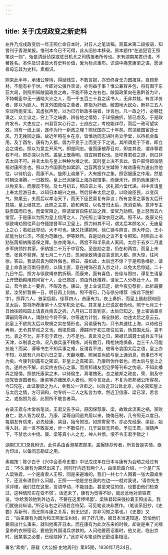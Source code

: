```yaml
---
---
---
```

title: 关于戊戌政变之新史料
---




左件乃戊戌政变后一年王照亡命日本时，对日人之笔谈稿。观篇末第二段按语，知曾刊于香港某报。惟刊本今已不可得，此从旧钞本移录。原本题作“在逃犯官王照笔谈一则”，殆是清廷侦探或驻日机关之司情报者所传也。末有湖南某君识语，不著姓名。本件及识语皆大有史料价值，爰为标点重布。识语中痛詈康梁之语，愿读者毋忘其为史料。素痴识。





照来此半年，承诸公厚待，得延残生，不敢言报，亦恐终身无力图报耳。自顾菲材，不能有补于世。今即对公强作空谈，亦何益于事？惟公兼容并包，将有图于东亚大局，则照所知敝国政变之故，不能不陈之左右也。敝国政策向在愚黔首为计，不特朝臣中无一通晓大计之人，而一千五百三十县之读书人，无非井蛙。有言洋务者，即以为匪人。有言外国政俗之善者，即指为奸细。敝国地大民众，断非三五人空谈所能变法。其虚张声势，以为已行新政多端者，诈言也。凡一政之行，必朝廷谋之，众士议之，穷上下之端委，辨各地之情势，于详细曲折，皆已虑及。于是政府发令，大吏应之，州县官实心行之，士庶应之，考校能详尽，而后一政可望实效。岂有一纸上谕，遂作为行一新政之理？照忧国亦二十年矣。然见敝国宦途士风，万无挽回之路。故近年照在乡在京，皆惟劝同志讲时务立学堂，以待机会备用。及丁酉冬，康有为入都，倡为不变于上而变于下之说。其所谓变于下者，即立会之谓也。照以为意主开风气，即是同志。俄而康被荐召对，即变其说，谓非尊君权不可。照亦深以为然。盖皇上既英明，自宜用君权也。及叩尊君权之道，则曰非去太后不可。并言太后与皇上种种为难之状。其时皇上决不言此，皆户部侍郎张荫桓对康所言也。照以为今国家危如累卵，岂容两宫又生罅隙？故劝康有为速出京他往，以待机会，而康不从。旋即上谕屡下，大有振作之象。照窃服康之作用。然是时朝议沸腾，一日数惊。皇上已派康往上海办报馆事，而康未行。照仍劝康速行，以免变生，而康反不悦。及七月初五，照应诏上书，求礼部六堂代递。书中言请皇上奉太后游日本，以知日本崛兴之由。然后将奉太后之意，以晓谕臣民，以变风气。煞尾云，夫而后以孝治天下，而天下臣民莫复有异议；所有变革之事皆太后开其端，皇上继其志。此照之主意，欲和两宫，以名誉归太后，庶消变萌。意非专主联贵国而已也。而堂官阻之。照请堂官自陈抗旨之罪，堂官乃劾照。皇上怒而去六堂官。于是康以为照为皇上信用之人，乃托照上请改衣冠之疏。照不从。旋康又托徐致靖劝照往芦台夺聂提督军以卫皇上。照力辩其不可，谓太后本顾名义，无废皇上之心；若如此举动，大不可也。康又托谭嗣同、徐仁镜与照言。照大呼曰，王小航能为狄仁杰，不能为范雎也。伊等默然。自是动兵之议不复令照知。时照自上书劾张荫桓纳贿滥保之罪。张亦南海人。两宫不和半系此人离间。太后于去岁二月遣步军统领抄其家。伊纳银二十万于中官免。至是劾之意，仍在和两宫。而皇上未悟，张竟不获罪。至七月二十八日，忽闻徐致靖请召袁世凯入都。照大惊，往问徐。答曰，我请召袁为御外侮也。照曰，虽如此，太后岂不惊？于是照急缮折，请皇上命袁驻河南归德府，以镇土匪，意在掩饰召袁入京之计，以免太后惊疑。二十九日午后，照方与徐致靖参酌折稿，而康来，面有喜色，告徐与照曰，谭复生请皇上开懋勤殿用顾问官十人，业已商定，须由外廷推荐，请汝二人分荐此十人。照曰，吾今欲上一要折，不暇及也。康曰，皇上业说已定，欲今夜见荐折，此折最要紧，汝另折暂搁一日，明日再上何妨。照不得已，乃与徐分缮荐（按此下脱折字）。照荐六人，首梁启超，徐荐四人，首康有为。夜上奏折，而皇上晨赴颐和园见太后，暂将所荐康梁十人交军机处记名。其言皇上已说定者伪也。照于七月三十日始往颐和园上请袁兵南去之折。八月初二日袁到京，太后已知之。皇上密谕章京谭嗣同等四人，谓朕位今将不保，尔等速为计划，保全朕躬，勿违太后之意云云。此皇上不欲抗太后以取祸之实在情形也。另谕康有为，只令其速往上海，以待他日再用，无令其举动之文也。而梁启超、谭嗣同于初三夜往见袁，劝其围太后，袁不允。袁之不允，非不忠于君也，力不足也。袁赴京之日，荣禄已调聂士成兵五千驻天津，以制袁之命。况八旗兵虽不精练，尚有数万，精枪快炮俱备，岂三千人可能抗哉？而梁、谭等书生不知兵事之难，反谓袁不忠。彼等令袁围太后之语，皇上亦不知，以致有八月初六日之变，天翻地覆。照闻变尚欲与皇上通消息，而事已不可为矣。今康刊刻露布之密诏，非皇上之真密诏，乃康所伪作者也。而太后与皇上之仇，遂终古不解。此实终古伤心之事。而贵邦诸友但见伊等刊布之伪语，不知此播弄之隐情。照依托康梁之末，以待偷生，真堪愧死。总之敝邦之政变，荣、刚及守旧党皆误国者也，康梁等亦庸医杀人者也。照今言及此，不复为贵邦诸公所容矣。今□兄在，此证康梁之为人，幸我公一详审之。以后近卫公赴北京，亦必真知皇上与太后之情，方可调和，勿专听一二人之私言为幸。然近卫信康、梁已深，若言之，或指照为诬，此照所不敢言者耳。

右录王君与木堂翁笔谈。王君又告予曰，原因保荐康、梁，故致此流离之祸，家败身亡，路人皆为叹息。乃康、梁等自同逃共居以来，陵侮压制，几令照无以度日。每朋友有信来，必先经康、梁目，始令照览。如照寄家书，亦必先经康、梁目，始得入封。且一言不敢妄发，步一不敢任行，几于监狱无异矣。予见王君，泪随声下，不禁忿火中烧。康、梁等真小人之尤，神人共愤，恨不令王君手戮之！

湖南□□□录竟附识。此件系由香港某君邮来，盖辗转抄传者，所言皆是实情，亟为印出，以备同志勘证之用。





素痴按：陈少白于《兴中会革命史要》中记戊戌年在日本与康有为会晤之经过有云：“不久康有为果然出来了。同时厅内还有两个人，由梁启超介绍，一个是广东人梁铁君，一个是直隶人王照，同是来避难的。我们一共七个人围着一张大圆桌坐下，还没有讲到什么问题，王照——他是坐在我的左边——就对我说，‘请你先生评评理，我们住在这里，言语举动，不能自由，甚至来往的信，也要由他们检查过，这种情形实在受不惯’。话还未了，康有为觉得不妙，就忿忿地对梁铁君说，‘你给我领他到外边去，不要在这里啰唣罢’。梁铁君起来强拉着王照出去，我们就彼此纵谈。”所记与右之识语若合符契，可见笔谈决非赝作。（笔谈系旧抄，《史要》系新刊，而王照与康之关系，别无记述，亦非习知之事也。）《史要》又云：“后来康有为因为和王照发生纠纷，闹了好几场，被日本当道知道，恐怕他们要闹出什么事来，就叫他离开日本。而在康有为此次东来的时候，却说是奉了光绪皇帝的衣带密诏，要他到外国请兵求救的。人问他要密诏看时，他又说，临出京时，因某事之必要，已经烧掉了。”此亦可与笔谈所记密诏事相证。





署名“素痴”，原载《大公报·史地周刊》第95期，1936年7月24日。
